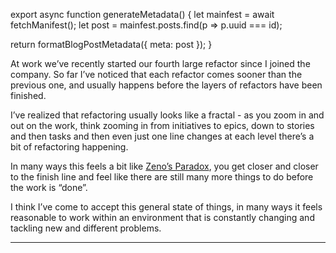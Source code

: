 

export async function generateMetadata() {
  let mainfest = await fetchManifest();
  let post = mainfest.posts.find(p => p.uuid === id);

  return formatBlogPostMetadata({ meta: post });
}

<BlogPage id={id}>

At work we’ve recently started our fourth large refactor since I joined the
company. So far I’ve noticed that each refactor comes sooner than the previous
one, and usually happens before the layers of refactors have been finished.

I’ve realized that refactoring usually looks like a fractal - as you zoom in and
out on the work, think zooming in from initiatives to epics, down to stories and
then tasks and then even just one line changes at each level there’s a bit of
refactoring happening.

In many ways this feels a bit like
[Zeno’s Paradox](https://en.wikipedia.org/wiki/Zeno%27s_paradoxes), you get
closer and closer to the finish line and feel like there are still many more
things to do before the work is “done”.

I think I’ve come to accept this general state of things, in many ways it feels
reasonable to work within an environment that is constantly changing and
tackling new and different problems.

---


</BlogPage>
